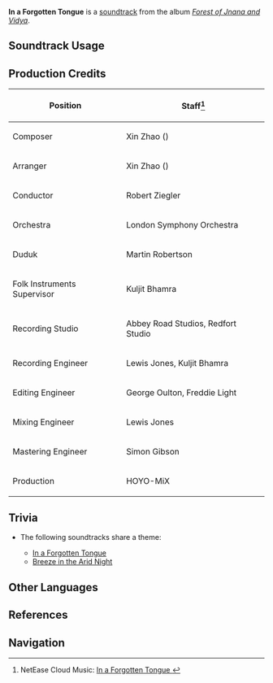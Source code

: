 {{Soundtrack Infobox
|image          = Forest of Jnana and Vidya.png
|album          = Forest of Jnana and Vidya
|disc           = 3
|number         = 79
|featured       =
|featured2      =
|featured3      =
|featured_disc  =
|featured_disc2 =
|featured_disc3 =
|youtube_id     = pVCREF1aQ_w
|spotify_id     = 5IP2rPs96WDNzGC9oREgmA
|previous       = Immemorial Land
|next           = Walk Through the Silent Path
}}
'''In a Forgotten Tongue''' is a [[soundtrack]] from the album ''[[Forest of Jnana and Vidya]]''.

==Soundtrack Usage==
{{Soundtrack Usage
|quest    = 
|location = Dharma Forest//underground;;Land of Grounded Dreams
|domain   = 
}}

==Production Credits==
{| class="wikitable"
! Position
! Staff<ref>NetEase Cloud Music: [https://music.163.com/song?id=1992344598 In a Forgotten Tongue {{zh|欲说还休}}]</ref>
|-
! Composer
| Xin Zhao ({{zh|赵鑫}})
|-
! Arranger
| Xin Zhao ({{zh|赵鑫}})
|-
! Conductor
| Robert Ziegler
|-
! Orchestra
| London Symphony Orchestra
|-
! Duduk
| Martin Robertson
|-
! Folk Instruments Supervisor
| Kuljit Bhamra
|-
! Recording Studio
| Abbey Road Studios, Redfort Studio
|-
! Recording Engineer
| Lewis Jones, Kuljit Bhamra
|-
! Editing Engineer
| George Oulton, Freddie Light
|-
! Mixing Engineer
| Lewis Jones
|-
! Mastering Engineer
| Simon Gibson
|-
! Production
| HOYO-MiX
|}
<!--
==Gallery==
<gallery>
</gallery>
-->

==Trivia==
* <section begin="InAForgottenTongueTheme" />The following soundtracks share a theme:
** [[In a Forgotten Tongue]]
** [[Breeze in the Arid Night]] <section end="InAForgottenTongueTheme" />

==Other Languages==
{{Other Languages
|en      = In a Forgotten Tongue
|zhs     = 欲说还休
|zhs_rm  = Yùshuō Huánxiū
|zht     = 欲說還休
|zht_rm  = Yùshuō Huánxiū
|zh_tl   = Wishing to Speak, But Still Stopping
|ja      = 説はんと欲して還た休む
|ja_rm   = Iwan to Hosshite Mata Yamu
|ja_tl   = Wishing to Speak, But Still Stopping<!--{{Sino|Kanbun}}-->
|zhja_note = The Chinese track title is derived from a line in a poem by Song dynasty poet and general {{w|Xin Qiji}}, written to the tune of {{Lang|''Chou Nu'er''|zh=丑奴儿}}. The Japanese track title is the {{w|kanbun}} reading of the same line.
}}

==References==
{{Reflist}}

==Navigation==
{{Soundtrack Navbox|Forest of Jnana and Vidya}}